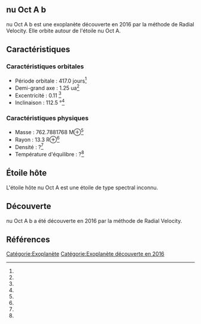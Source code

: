 == nu Oct A b ==

{{Infobox Exoplanète
| nom = nu Oct A b
| image = 
| légende = 
| étoile = nu Oct A
| constellation = 
| ascension_droite = 
| déclinaison = 
| distance = ?
| type_spectral = ?
| masse = 762.7881768 M⊕<ref></ref>
| rayon = 13.3 R⊕<ref></ref>
| densité = ?<ref></ref>
| gravité = ?<ref></ref>
| température = ?<ref></ref>
| période = 417.0 j<ref></ref>
| demi_grand_axe = 1.25 ua<ref></ref>
| excentricité = 0.11 <ref></ref>
| inclinaison = 112.5 °<ref></ref>
| méthode_découverte = Radial Velocity
| date_découverte = 2016
| statut = Confirmée
}}

nu Oct A b est une exoplanète découverte en 2016 par la méthode de Radial Velocity. Elle orbite autour de l'étoile nu Oct A.

== Caractéristiques ==

=== Caractéristiques orbitales ===
* Période orbitale : 417.0 jours<ref></ref>
* Demi-grand axe : 1.25 ua<ref></ref>
* Excentricité : 0.11 <ref></ref>
* Inclinaison : 112.5 °<ref></ref>

=== Caractéristiques physiques ===
* Masse : 762.7881768 M⊕<ref></ref>
* Rayon : 13.3 R⊕<ref></ref>
* Densité : ?<ref></ref>
* Température d'équilibre : ?<ref></ref>

== Étoile hôte ==

{{Infobox Étoile
| nom = nu Oct A
| image = 
| légende = 
| constellation = 
| ascension_droite = 
| déclinaison = 
| distance = ?
| type_spectral = ?
| magnitude_absolue = 
| magnitude_apparente = 
| masse = ?<ref></ref>
| rayon = ?<ref></ref>
| température = ?<ref></ref>
| métallicité = ?<ref></ref>
| âge = ?<ref></ref>
}}

L'étoile hôte nu Oct A est une étoile de type spectral inconnu.

== Découverte ==

nu Oct A b a été découverte en 2016 par la méthode de Radial Velocity.

== Références ==
<references />

[[Catégorie:Exoplanète]]
[[Catégorie:Exoplanète découverte en 2016]]
